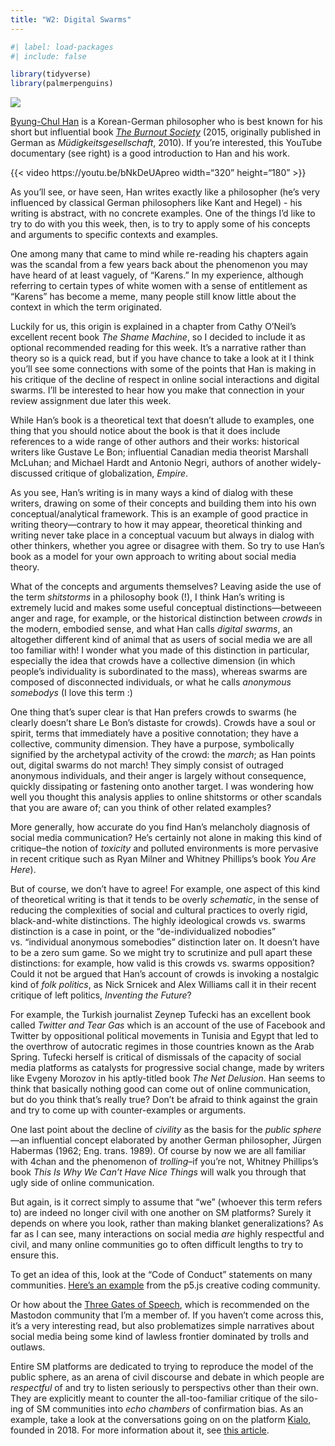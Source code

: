 ```yaml
---
title: "W2: Digital Swarms"
---
```


```r
#| label: load-packages
#| include: false

library(tidyverse)
library(palmerpenguins)
```

![](/img/216.jpeg)

[Byung-Chul Han](https://en.wikipedia.org/wiki/Byung-Chul_Han) is a Korean-German philosopher who is best known for his short but influential book [*The Burnout Society*](https://www.sup.org/books/title/?id=25725) (2015, originally published in German as *Müdigkeitsgesellschaft*, 2010). If you're interested, this YouTube documentary (see right) is a good introduction to Han and his work.

::: column-margin
{{< video https://youtu.be/bNkDeUApreo width="320" height="180" >}}
:::

As you'll see, or have seen, Han writes exactly like a philosopher (he's very influenced by classical German philosophers like Kant and Hegel) - his writing is abstract, with no concrete examples. One of the things I'd like to try to do with you this week, then, is to try to apply some of his concepts and arguments to specific contexts and examples.

One among many that came to mind while re-reading his chapters again was the scandal from a few years back about the phenomenon you may have heard of at least vaguely, of "Karens." In my experience, although referring to certain types of white women with a sense of entitlement as "Karens" has become a meme, many people still know little about the context in which the term originated.

Luckily for us, this origin is explained in a chapter from Cathy O'Neil's excellent recent book *The Shame Machine*, so I decided to include it as optional recommended reading for this week. It's a narrative rather than theory so is a quick read, but if you have chance to take a look at it I think you'll see some connections with some of the points that Han is making in his critique of the decline of respect in online social interactions and digital swarms. I'll be interested to hear how you make that connection in your review assignment due later this week.

While Han's book is a theoretical text that doesn't allude to examples, one thing that you should notice about the book is that it does include references to a wide range of other authors and their works: historical writers like Gustave Le Bon; influential Canadian media theorist Marshall McLuhan; and Michael Hardt and Antonio Negri, authors of another widely-discussed critique of globalization, *Empire*.

As you see, Han's writing is in many ways a kind of dialog with these writers, drawing on some of their concepts and building them into his own conceptual/analytical framework. This is an example of good practice in writing theory---contrary to how it may appear, theoretical thinking and writing never take place in a conceptual vacuum but always in dialog with other thinkers, whether you agree or disagree with them. So try to use Han's book as a model for your own approach to writing about social media theory.

What of the concepts and arguments themselves? Leaving aside the use of the term *shitstorms* in a philosophy book (!), I think Han's writing is extremely lucid and makes some useful conceptual distinctions---betweeen anger and rage, for example, or the historical distinction between *crowds* in the modern, embodied sense, and what Han calls *digital swarms*, an altogether different kind of animal that as users of social media we are all too familiar with! I wonder what you made of this distinction in particular, especially the idea that crowds have a collective dimension (in which people's individuality is subordinated to the mass), whereas swarms are composed of disconnected individuals, or what he calls *anonymous somebodys* (I love this term :)

One thing that's super clear is that Han prefers crowds to swarms (he clearly doesn't share Le Bon's distaste for crowds). Crowds have a soul or spirit, terms that immediately have a positive connotation; they have a collective, community dimension. They have a purpose, symbolically signified by the archetypal activity of the crowd: the *march*; as Han points out, digital swarms do not march! They simply consist of outraged anonymous individuals, and their anger is largely without consequence, quickly dissipating or fastening onto another target. I was wondering how well you thought this analysis applies to online shitstorms or other scandals that you are aware of; can you think of other related examples?

More generally, how accurate do you find Han's melancholy diagnosis of social media communication? He's certainly not alone in making this kind of critique--the notion of *toxicity* and polluted environments is more pervasive in recent critique such as Ryan Milner and Whitney Phillips's book *You Are Here*).

But of course, we don't have to agree! For example, one aspect of this kind of theoretical writing is that it tends to be overly *schematic*, in the sense of reducing the complexities of social and cultural practices to overly rigid, black-and-white distinctions. The highly ideological crowds vs. swarms distinction is a case in point, or the "de-individualized nobodies" vs. "individual anonymous somebodies" distinction later on. It doesn't have to be a zero sum game. So we might try to scrutinize and pull apart these distinctions: for example, how valid is this crowds vs. swarms opposition? Could it not be argued that Han's account of crowds is invoking a nostalgic kind of *folk politics*, as Nick Srnicek and Alex Williams call it in their recent critique of left politics, *Inventing the Future*?

For example, the Turkish journalist Zeynep Tufecki has an excellent book called *Twitter and Tear Gas* which is an account of the use of Facebook and Twitter by oppositional political movements in Tunisia and Egypt that led to the overthrow of autocratic regimes in those countries known as the Arab Spring. Tufecki herself is critical of dismissals of the capacity of social media platforms as catalysts for progressive social change, made by writers like Evgeny Morozov in his aptly-titled book *The Net Delusion*. Han seems to think that basically nothing good can come out of online communication, but do you think that's really true? Don't be afraid to think against the grain and try to come up with counter-examples or arguments.

One last point about the decline of *civility* as the basis for the *public sphere*---an influential concept elaborated by another German philosopher, Jürgen Habermas (1962; Eng. trans. 1989). Of course by now we are all familiar with 4chan and the phenomenon of *trolling*--if you're not, Whitney Phillips's book *This Is Why We Can't Have Nice Things* will walk you through that ugly side of online communication.

But again, is it correct simply to assume that "we" (whoever this term refers to) are indeed no longer civil with one another on SM platforms? Surely it depends on where you look, rather than making blanket generalizations? As far as I can see, many interactions on social media *are* highly respectful and civil, and many online communities go to often difficult lengths to try to ensure this.

To get an idea of this, look at the "Code of Conduct" statements on many communities. [Here's an example](https://editor.p5js.org/code-of-conduct#:~:text=We%20clearly%20communicate%20while%20acknowledging,our%20community%20respectful%20and%20open.) from the p5.js creative coding community.

Or how about the [Three Gates of Speech](https://wiki.xxiivv.com/site/discourse.html), which is recommended on the Mastodon community that I'm a member of. If you haven't come across this, it's a very interesting read, but also problematizes simple narratives about social media being some kind of lawless frontier dominated by trolls and outlaws.

Entire SM platforms are dedicated to trying to reproduce the model of the public sphere, as an arena of civil discourse and debate in which people are *respectful* of and try to listen seriously to perspectivs other than their own. They are explicitly meant to counter the all-too-familiar critique of the silo-ing of SM communities into *echo chambers* of confirmation bias. As an example, take a look at the conversations going on on the platform [Kialo](https://www.kialo.com/about), founded in 2018. For more information about it, see [this article](https://www.chronicle.com/article/).
